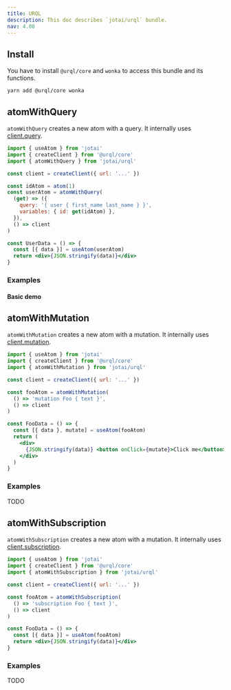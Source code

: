 ```yaml
---
title: URQL
description: This doc describes `jotai/urql` bundle.
nav: 4.08
---
```


## Install

You have to install `@urql/core` and `wonka` to access this bundle and its functions.

```
yarn add @urql/core wonka
```

## atomWithQuery

`atomWithQuery` creates a new atom with a query. It internally uses [client.query](https://formidable.com/open-source/urql/docs/api/core/#clientquery).

```jsx
import { useAtom } from 'jotai'
import { createClient } from '@urql/core'
import { atomWithQuery } from 'jotai/urql'

const client = createClient({ url: '...' })

const idAtom = atom(1)
const userAtom = atomWithQuery(
  (get) => ({
    query: '{ user { first_name last_name } }',
    variables: { id: get(idAtom) },
  }),
  () => client
)

const UserData = () => {
  const [{ data }] = useAtom(userAtom)
  return <div>{JSON.stringify(data)}</div>
}
```

### Examples

#### Basic demo

<CodeSandbox id="zujf6" />

## atomWithMutation

`atomWithMutation` creates a new atom with a mutation. It internally uses [client.mutation](https://formidable.com/open-source/urql/docs/api/core/#clientmutation).

```jsx
import { useAtom } from 'jotai'
import { createClient } from '@urql/core'
import { atomWithMutation } from 'jotai/urql'

const client = createClient({ url: '...' })

const fooAtom = atomWithMutation(
  () => 'mutation Foo { text }',
  () => client
)

const FooData = () => {
  const [{ data }, mutate] = useAtom(fooAtom)
  return (
    <div>
      {JSON.stringify(data)} <button onClick={mutate}>Click me</button>
    </div>
  )
}
```

### Examples

TODO

## atomWithSubscription

`atomWithSubscription` creates a new atom with a mutation. It internally uses [client.subscription](https://formidable.com/open-source/urql/docs/api/core/#clientsubscription).

```jsx
import { useAtom } from 'jotai'
import { createClient } from '@urql/core'
import { atomWithSubscription } from 'jotai/urql'

const client = createClient({ url: '...' })

const fooAtom = atomWithSubscription(
  () => 'subscription Foo { text }',
  () => client
)

const FooData = () => {
  const [{ data }] = useAtom(fooAtom)
  return <div>{JSON.stringify(data)}</div>
}
```

### Examples

TODO
